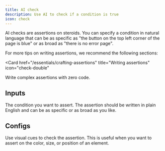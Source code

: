```yaml
---
title: AI check
description: Use AI to check if a condition is true
icon: check
---
```


AI checks are assertions on steroids. You can specify a condition in natural language that can be as specific as "the button on the top left corner of the page is blue" or as broad as "there is no error page".

For more tips on writing assertions, we recommend the following sections:

<Card
  href="/essentials/crafting-assertions"
  title="Writing assertions"
  icon="check-double"
>
  Write complex assertions with zero code.
</Card>

## Inputs

<ResponseField name="assertion" type="string" required>
  The condition you want to assert. The assertion should be written in plain
  English and can be as specific or as broad as you like.
</ResponseField>

## Configs

<ResponseField name="use vision" type="boolean" default={false}>
  Use visual cues to check the assertion. This is useful when you want to assert
  on the color, size, or position of an element.
</ResponseField>
